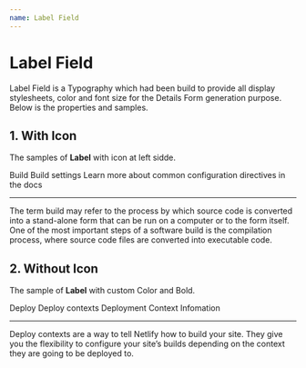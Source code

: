 ```yaml
---
name: Label Field
---
```



# Label Field

Label Field is a Typography which had been build to provide all display stylesheets, color and font size for the Details Form generation purpose.
Below is the properties and samples.

<Props of={Label} />

## **1. With Icon**

The samples of **Label** with icon at left sidde.

<Playground>
  <Label variant="caption" icon={Icon}>
    Build
  </Label>
  <Label icon={Icon}>Build settings</Label>
  <Label variant="subtitle" icon={Icon}>
    Learn more about common configuration directives in the docs
  </Label>
  <hr />
   <Label variant="body" bold title="body with Bold">
     The term build may refer to the process by which source code is converted into
  a stand-alone form that can be run on a computer or to the form itself. One of
  the most important steps of a software build is the compilation process, where
  source code files are converted into executable code.
  </Label>

</Playground>

## **2. Without Icon**

The sample of **Label** with custom Color and Bold.

<Playground>
  <Label variant="caption">Deploy</Label>
  <Label bold color="red" title="with Bold and Red">
    Deploy contexts
  </Label>
  <Label variant="subtitle">Deployment Context Infomation</Label>
  <hr />
  <Label variant="body">
    Deploy contexts are a way to tell Netlify how to build your site. They give
    you the flexibility to configure your site’s builds depending on the context
    they are going to be deployed to.
  </Label>
</Playground>
